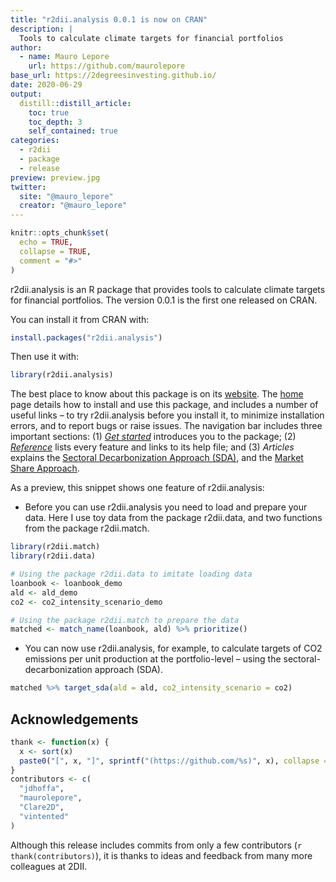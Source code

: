 ```yaml
---
title: "r2dii.analysis 0.0.1 is now on CRAN"
description: |
  Tools to calculate climate targets for financial portfolios
author:
  - name: Mauro Lepore
    url: https://github.com/maurolepore
base_url: https://2degreesinvesting.github.io/
date: 2020-06-29
output: 
  distill::distill_article:
    toc: true
    toc_depth: 3
    self_contained: true
categories:
  - r2dii
  - package
  - release
preview: preview.jpg
twitter:
  site: "@mauro_lepore"
  creator: "@mauro_lepore"
---
```


```r
knitr::opts_chunk$set(
  echo = TRUE,
  collapse = TRUE,
  comment = "#>"
)
```

r2dii.analysis is an R package that provides tools to calculate climate targets for financial portfolios. The version 0.0.1 is the first one released on CRAN.

You can install it from CRAN with:

```r
install.packages("r2dii.analysis")
```

Then use it with:

```r
library(r2dii.analysis)
```

The best place to know about this package is on its [website](https://2degreesinvesting.github.io/r2dii.analysis/). The [home](https://2degreesinvesting.github.io/r2dii.analysis/index.html) page details how to install and use this package, and includes a number of useful links -- to try r2dii.analysis before you install it, to minimize installation errors, and to report bugs or raise issues. The navigation bar includes three important sections: (1) [_Get started_](https://2degreesinvesting.github.io/r2dii.analysis/articles/r2dii-analysis.html) introduces you to the package; (2) [_Reference_](https://2degreesinvesting.github.io/r2dii.analysis/reference/index.html) lists every feature and links to its help file; and (3) _Articles_ explains the [Sectoral Decarbonization Approach (SDA)](https://2degreesinvesting.github.io/r2dii.analysis/articles/target-sda.html), and the [Market Share Approach](https://2degreesinvesting.github.io/r2dii.analysis/articles/target-market-share.html).

As a preview, this snippet shows one feature of r2dii.analysis:

* Before you can use r2dii.analysis you need to load and prepare your data. Here I use toy data from the package r2dii.data, and two functions from the package r2dii.match.

```r
library(r2dii.match)
library(r2dii.data)

# Using the package r2dii.data to imitate loading data
loanbook <- loanbook_demo
ald <- ald_demo
co2 <- co2_intensity_scenario_demo

# Using the package r2dii.match to prepare the data
matched <- match_name(loanbook, ald) %>% prioritize()
```

* You can now use r2dii.analysis, for example, to calculate targets of CO2 emissions per unit production at the portfolio-level -- using the sectoral-decarbonization approach (SDA).

```r
matched %>% target_sda(ald = ald, co2_intensity_scenario = co2)
```

## Acknowledgements

```r
thank <- function(x) {
  x <- sort(x)
  paste0("[", x, "]", sprintf("(https://github.com/%s)", x), collapse = ", ")
}
contributors <- c(
  "jdhoffa",
  "maurolepore",
  "Clare2D",
  "vintented"
)
```

Although this release includes commits from only a few contributors (`r thank(contributors)`), it is thanks to ideas and feedback from many more colleagues at 2DII.
